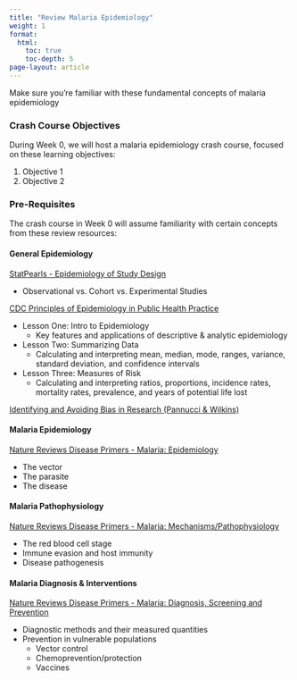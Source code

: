 ```yaml
---
title: "Review Malaria Epidemiology"
weight: 1
format: 
  html: 
    toc: true
    toc-depth: 5
page-layout: article
---
```


Make sure you're familiar with these fundamental concepts of malaria epidemiology 

### Crash Course Objectives

During Week 0, we will host a malaria epidemiology crash course, focused on these learning objectives:  

1. Objective 1  
2. Objective 2

### Pre-Requisites

The crash course in Week 0 will assume familiarity with certain concepts from these review resources:

#### General Epidemiology

[StatPearls - Epidemiology of Study Design](https://www.ncbi.nlm.nih.gov/books/NBK470342/)  

* Observational vs. Cohort vs. Experimental Studies

[CDC Principles of Epidemiology in Public Health Practice](https://www.cdc.gov/csels/dsepd/ss1978/SS1978.pdf)

* Lesson One: Intro to Epidemiology  
  * Key features and applications of descriptive & analytic epidemiology\
* Lesson Two: Summarizing Data  
  * Calculating and interpreting mean, median, mode, ranges, variance, standard deviation, and confidence intervals\
* Lesson Three: Measures of Risk  
  * Calculating and interpreting ratios, proportions, incidence rates, mortality rates, prevalence, and years of potential life lost

[Identifying and Avoiding Bias in Research (Pannucci & Wilkins)](https://www.ncbi.nlm.nih.gov/pmc/articles/PMC2917255/)


#### Malaria Epidemiology
[Nature Reviews Disease Primers - Malaria: Epidemiology](https://www.nature.com/articles/nrdp201750#Sec3)

* The vector  
* The parasite  
* The disease

#### Malaria Pathophysiology

[Nature Reviews Disease Primers - Malaria: Mechanisms/Pathophysiology](https://www.nature.com/articles/nrdp201750#Sec9)

* The red blood cell stage  
* Immune evasion and host immunity  
* Disease pathogenesis


#### Malaria Diagnosis & Interventions

[Nature Reviews Disease Primers - Malaria: Diagnosis, Screening and Prevention](https://www.nature.com/articles/nrdp201750#Sec13)  

* Diagnostic methods and their measured quantities  
* Prevention in vulnerable populations  
  * Vector control  
  * Chemoprevention/protection  
  * Vaccines
